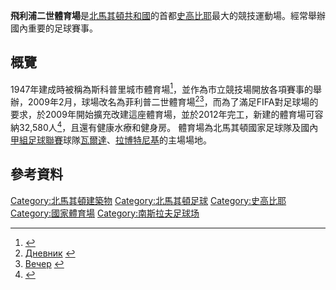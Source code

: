 {{NoteTA
|G1=football
|G2=uefa
|1=zh-cn:瓦尔达;zh-tw:瓦爾達;zh-hk:華達;
}}
{{Infobox venue 
|stadium_name       = 菲利普二世體育場<br/> (原文: "Филип Втори Арена")
| image             = [[File:Philip_II_Arena_2017.jpg|240px]]
| caption           = 
| location          = [[北馬其頓|北馬其頓]], [[史高比耶|史高比耶]]
| coordinates       = {{coord|42|0|20.64|N|21|25|32.13|E|type:landmark|display=it}}
| broke_ground      =
| opened            = 1947年<ref>{{cite web |url=http://www.worldofstadiums.com/europe/macedonia/national-arena-philip-ii-of-macedonia/ |title=存档副本 |accessdate=2016-07-08 |deadurl=yes |archiveurl=https://web.archive.org/web/20160923161651/http://www.worldofstadiums.com/europe/macedonia/national-arena-philip-ii-of-macedonia/ |archivedate=2016-09-23 }}</ref>
| expanded          = 2011年
| demolished        = 
| owner             =
| operator          = JPSSO
| surface           = 草地
| scoreboard        = [[發光二極體顯示器|LED顯示器]]
| record_attendance   = {{formatnum: 31657}}<br/>  ([[北馬其頓國家足球隊|北馬其頓]]-[[西班牙國家足球隊|西班牙]], 2015年9月8日)
| dimensions        = 105 x 68 米
| tenants           = [[瓦爾達足球俱樂部|瓦爾達足球俱樂部]]<br />[[拉博特尼基足球俱樂部|拉博特尼基足球俱樂部]]<br /> [[北馬其頓國家足球隊|北馬其頓國家足球隊]]
| construction_cost =
| contractor        = Beton
| former_names      = 斯科普里城市體育場
| seating_capacity  = 33,460<ref>{{cite web |url=http://www.fkvardar.mk/players?cid=7307&l=125 |title=存档副本 |accessdate=2014-12-19 |deadurl=yes |archiveurl=https://archive.is/20141219083302/http://www.fkvardar.mk/players?cid=7307&l=125 |archivedate=2014-12-19 }}</ref>
}}
'''飛利浦二世體育場'''是[[北馬其頓共和國|北馬其頓共和國]]的首都[[史高比耶|史高比耶]]最大的競技運動場。經常舉辦國內重要的足球賽事。

== 概覽 ==
1947年建成時被稱為斯科普里城市體育場<ref>{{Cite web|url=http://www.vecer.com.mk/?ItemID=BF8801930BF6C344B62A5418CCC2853D|title=Избрани имиња на спортските објекти|author=|year=2010|publisher=''Večer''|accessdate=2011-03-13|deadurl=yes|archiveurl=https://web.archive.org/web/20110928155235/http://www.vecer.com.mk/?ItemID=BF8801930BF6C344B62A5418CCC2853D|archivedate=2011-09-28}}</ref>，並作為市立競技場開放各項賽事的舉辦，2009年2月，球場改名為菲利普二世體育場<ref>[http://www.dnevnik.com.mk/?itemID=89976B5EB501C649B6CB54F97C08DEA8&arc=1 Дневник] {{webarchive|url=https://web.archive.org/web/20090719211310/http://www.dnevnik.com.mk/?itemID=89976B5EB501C649B6CB54F97C08DEA8&arc=1 |date=2009-07-19 }}</ref><ref>[http://www.vecer.com.mk/?ItemID=BF8801930BF6C344B62A5418CCC2853D Вечер] {{webarchive|url=https://web.archive.org/web/20110928155235/http://www.vecer.com.mk/?ItemID=BF8801930BF6C344B62A5418CCC2853D |date=2011-09-28 }}</ref>，而為了滿足FIFA對足球場的要求，於2009年開始擴充改建這座體育場，並於2012年完工，新建的體育場可容納32,580人<ref>{{Cite web|url=http://kurir.mk/makedonija/vesti/28430-Ekskluzivno-Nadvoresniot-izgled-na-Filip-Vtori|title=Ексклузивно: Надворешниот изглед на "Филип Втори"|author=|year=|publisher=Kurir.mk|accessdate=2011-06-15|deadurl=yes|archiveurl=https://web.archive.org/web/20110714012203/http://kurir.mk/makedonija/vesti/28430-Ekskluzivno-Nadvoresniot-izgled-na-Filip-Vtori|archivedate=2011-07-14}}</ref>，且還有健康水療和健身房。
體育場為北馬其頓國家足球隊及國內[[北馬其頓甲組足球聯賽|甲組足球聯賽]]球隊[[瓦爾達足球俱樂部|瓦爾達]]、[[拉博特尼基足球俱樂部|拉博特尼基]]的主場場地。

== 參考資料 ==
{{Reflist|2}}

[[Category:北馬其頓建築物|Category:北馬其頓建築物]]
[[Category:北馬其頓足球|Category:北馬其頓足球]]
[[Category:史高比耶|Category:史高比耶]]
[[Category:國家體育場|Category:國家體育場]]
[[Category:南斯拉夫足球场|Category:南斯拉夫足球场]]